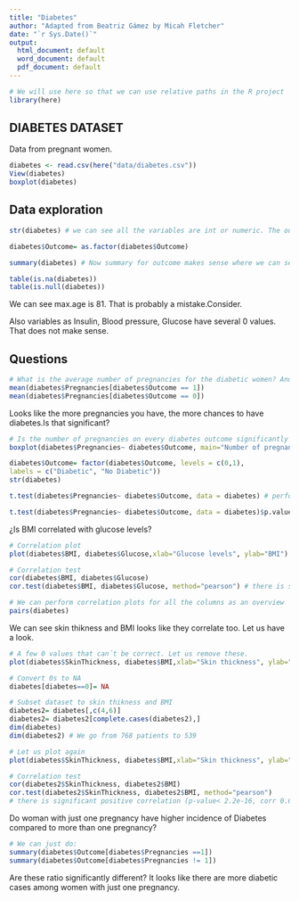 ```yaml
---
title: "Diabetes"
author: "Adapted from Beatriz Gámez by Micah Fletcher"
date: "`r Sys.Date()`"
output:
  html_document: default
  word_document: default
  pdf_document: default
---
```


```r
# We will use here so that we can use relative paths in the R project
library(here)
```

## DIABETES DATASET

Data from pregnant women.

```r
diabetes <- read.csv(here("data/diabetes.csv"))
View(diabetes)
boxplot(diabetes)
```

## Data exploration

```r
str(diabetes) # we can see all the variables are int or numeric. The outcome does not make sense to be integer.

diabetes$Outcome= as.factor(diabetes$Outcome)

summary(diabetes) # Now summary for outcome makes sense where we can see the number of events and not the average and so on.

table(is.na(diabetes))
table(is.null(diabetes))
```

We can see max.age is 81. That is probably a mistake.Consider.

Also variables as Insulin, Blood pressure, Glucose have several 0 values. That does not make sense.

## Questions

```r
# What is the average number of pregnancies for the diabetic women? And for the non diabetic?
mean(diabetes$Pregnancies[diabetes$Outcome == 1])
mean(diabetes$Pregnancies[diabetes$Outcome == 0])
```

Looks like the more pregnancies you have, the more chances to have diabetes.Is that significant?

```r
# Is the number of pregnancies on every diabetes outcome significantly different?
boxplot(diabetes$Pregnancies~ diabetes$Outcome, main="Number of pregnancies by outcome", font.main =2,  ylab="Number of pregnancies", xlab="Outcome", family="Palatino", col="coral")

diabetes$Outcome= factor(diabetes$Outcome, levels = c(0,1),
labels = c("Diabetic", "No Diabetic")) 
str(diabetes)

t.test(diabetes$Pregnancies~ diabetes$Outcome, data = diabetes) # perform t test 

t.test(diabetes$Pregnancies~ diabetes$Outcome, data = diabetes)$p.value # get p value
```

¿Is BMI correlated with glucose levels?
```r
# Correlation plot
plot(diabetes$BMI, diabetes$Glucose,xlab="Glucose levels", ylab="BMI")

# Correlation test
cor(diabetes$BMI, diabetes$Glucose)
cor.test(diabetes$BMI, diabetes$Glucose, method="pearson") # there is significant positive correlation (p-value=5.891e-10, corr 0.2210711).

# We can perform correlation plots for all the columns as an overview
pairs(diabetes)
```

We can see skin thikness and BMI looks like they correlate too. Let us have a look.
```r
# A few 0 values that can´t be correct. Let us remove these.
plot(diabetes$SkinThickness, diabetes$BMI,xlab="Skin thickness", ylab="BMI") 

# Convert 0s to NA
diabetes[diabetes==0]= NA

# Subset dataset to skin thikness and BMI
diabetes2= diabetes[,c(4,6)]
diabetes2= diabetes2[complete.cases(diabetes2),]
dim(diabetes)
dim(diabetes2) # We go from 768 patients to 539

# Let us plot again
plot(diabetes$SkinThickness, diabetes$BMI,xlab="Skin thickness", ylab="BMI") 

# Correlation test
cor(diabetes2$SkinThickness, diabetes2$BMI)
cor.test(diabetes2$SkinThickness, diabetes2$BMI, method="pearson") 
# there is significant positive correlation (p-value< 2.2e-16, corr 0.6482139).
```

Do woman with just one pregnancy have higher incidence of Diabetes compared to more than one pregnancy?
```r
# We can just do:
summary(diabetes$Outcome[diabetes$Pregnancies ==1])
summary(diabetes$Outcome[diabetes$Pregnancies != 1])
```

Are these ratio significantly different?
It looks like there are more diabetic cases among women with just one pregnancy.
